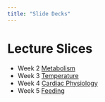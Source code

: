 ```yaml
---
title: "Slide Decks"
---
```


# Lecture Slices

-   Week 2 [Metabolism](powerpoints/2.Metabolism.pdf)
-   Week 3 [Temperature](powerpoints/3.Temperature.pdf)
-   Week 4 [Cardiac Physiology](powerpoints/4.CardiacCycle.pdf)
-   Week 5 [Feeding](powerpoints/5.Feeding.pdf)